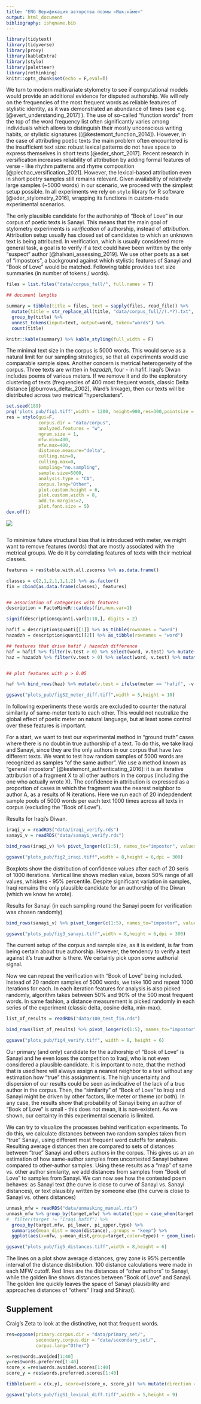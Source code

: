 ```yaml
---
title: "ENG Верификация авторства поэмы «Ишк̣-нāме»"
output: html_document
bibliography: ishqname.bib
---
```


```r
library(tidytext)
library(tidyverse)
library(proxy)
library(kableExtra)
library(stylo)
library(paletteer)
library(rethinking)
knitr::opts_chunk$set(echo = F,eval=T)

```

We turn to modern multivariate stylometry to see if computational models would provide an additional evidence for disputed authorship. We will rely on the frequencies of the most frequent words as reliable features of stylistic identity, as it was demonstrated an abundance of times (see e.g. [@evert_understanding_2017] ). The use of so-called "function words" from the top of the word frequency list often significantly varies among individuals which allows to distinguish their mostly unconscious writing habits, or stylistic signatures ([@kestemont_function_2014]). However, in the case of attributing poetic texts the main problem often encountered is the insufficient text size: robust lexical patterns do not have space to express themselves in short texts [@eder_short_2017]. Recent research in versification increases reliability of attribution by adding formal features of verse - like rhythm patterns and rhyme composition [@plechac_versification_2021]. However, the lexical-based attribution even in short poetry samples still remains relevant. Given availability of relatively large samples (~5000 words) in our scenario, we proceed with the simplest setup possible. In all experiments we rely on `stylo` library for R software [@eder_stylometry_2016], wrapping its functions in custom-made experimental scenarios.

The only plausible candidate for the authorship of "Book of Love" in our corpus of poetic texts is Sanayi. This means that the main goal of stylometry experiments is *verification* of authorship, instead of *attribution*. Attribution setup usually has closed set of candidates to which an unknown text is being attributed. In verification, which is usually considered more general task, a goal is to verify if a text could have been written by the only "suspect" author [@halvani_assessing_2019]. We use other poets as a set of "impostors", a background against which stylistic features of Sanayi and "Book of Love" would be matched. Following table provides text size summaries (in number of tokens / words).




```r
files = list.files("data/corpus_full/", full.names = T)

## document lengths

summary = tibble(title = files, text = sapply(files, read_file)) %>% 
  mutate(title = str_replace_all(title, "data/corpus_full//(.*?).txt", "\\1")) %>% 
  group_by(title) %>% 
  unnest_tokens(input=text, output=word, token="words") %>% 
  count(title)

knitr::kable(summary) %>% kable_styling(full_width = F)

```

The minimal text size in the corpus is 5000 words. This would serve as a natural limit for our sampling strategies, so that all experiments would use comparable sample sizes. Another concern is metrical heterogeneity of the corpus. Three texts are written in *hazadzh*, four - in hafif. Iraqi's Diwan includes poems of various meters. If we remove it and do the exploratory clustering  of texts (frequencies of 400 most frequent words, classic Delta distance [@burrows_delta:_2002], Ward's linkage), then our texts will be distributed across two metrical "hyperclusters".


```r
set.seed(189)
png('plots_pub/fig1.tiff',width = 1200, height=900,res=300,pointsize = 6)
res = stylo(gui=F,
            corpus.dir = "data/corpus",
            analyzed.features = "w",
            ngram.size = 1,
            mfw.min=400,
            mfw.max=400, 
            distance.measure="delta",
            culling.min=0,
            culling.max=0,
            sampling="no.sampling",
            sample.size=5000,
            analysis.type = "CA",
            corpus.lang="Other",
            plot.custom.height = 6,
            plot.custom.width = 8,
            add.to.margins=2,
            plot.font.size = 5)
dev.off()
```
![](00000f.png)

```r

```


To minimize future structural bias that is introduced with meter, we might want to remove features (words) that are mostly associated with the metrical groups. We do it by correlating features of texts with their metrical classes.

```r
features = res$table.with.all.zscores %>% as.data.frame()

classes = c(2,1,2,1,1,1,2) %>% as.factor()
fin = cbind(as.data.frame(classes), features)


## association of categories with features
description = FactoMineR::catdes(fin,num.var=1)

signif(description$quanti.var[1:10,], digits = 2)

hafif = description$quanti[[1]] %>% as_tibble(rownames = "word")
hazadzh = description$quanti[[2]] %>% as_tibble(rownames = "word")

## features that drive hafif / hazadzh difference
haf = hafif %>% filter(v.test > 0) %>% select(word, v.test) %>% mutate(meter = "hafif")
haz = hazadzh %>% filter(v.test > 0) %>% select(word, v.test) %>% mutate(meter ="hazadzh")


## plot features with p > 0.05

haf %>% bind_rows(haz) %>% mutate(v.test = ifelse(meter == "hafif", -v.test, v.test)) %>% ggplot(aes(x=v.test, y=reorder(word,-v.test),fill=meter)) + geom_col() + theme_minimal() + labs(y = "", x="") + scale_fill_paletteer_d("wesanderson::GrandBudapest1") + theme(axis.text.y = element_text(size=12))

ggsave("plots_pub/figS2_meter_diff.tiff",width = 5,height = 10)
```

In following experiments these words are excluded to counter the natural similarity of same-meter texts to each other. This would not neutralize the global effect of poetic meter on natural language, but at least some control over these features is important.

For a start, we want to test our experimental method in "ground truth" cases where there is no doubt in true authorship of a text. To do this, we take Iraqi and Sanayi, since they are the only authors in our corpus that have two different texts. We want to test how random samples of 5000 words are recognized as samples "of the same author". We use a method known as "general impostors" [@kestemont_authenticating_2016]: it is an iterative attribution of a fragment X to all other authors in the corpus (including the one who actually wrote X). The confidence in attribution is expressed as a proportion of cases in which the fragment was the nearest neighbor to author A, as a results of N iterations. Here we run each of 20 indepdendent sample pools of 5000 words per each text 1000 times across all texts in corpus (excluding the "Book of Love").

Results for Iraqi's Diwan. 

```r
iraqi_v = readRDS("data/iraqi_verify.rds")
sanayi_v = readRDS("data/sanayi_verify.rds")

bind_rows(iraqi_v) %>% pivot_longer(c(1:5), names_to="impostor", values_to="threshold") %>% group_by(impostor) %>% mutate(mean_coef = mean(threshold)) %>%  ggplot(aes(reorder(impostor, -mean_coef), threshold,group=impostor)) + geom_boxplot() + labs(x="", y="Confidence", title="Verification of Iraqi (20 samples, 5000 words each х 1000 iterations)") + theme_minimal()

ggsave("plots_pub/fig2_iraqi.tiff",width = 8,height = 6,dpi = 300)

```

Boxplots show the distribution of confidence values after each of 20 seris of 1000 iterations. Vertical line shows median value, boxes 50% range of all values, whiskers - 95% percentile. Despite significant variation in samples, Iraqi remains the only plausible candidate for an authorship of the Diwan (which we know he wrote).

Results for Sanayi (in each sampling round the Sanayi poem for verification was chosen randomly)

```r
bind_rows(sanayi_v) %>% pivot_longer(c(1:5), names_to="impostor", values_to="threshold") %>% group_by(impostor) %>% mutate(mean_coef = mean(threshold)) %>%  ggplot(aes(reorder(impostor, -mean_coef), threshold,group=impostor)) + geom_boxplot() + labs(x="", y="Confidence", title="Sanayi verification (20 samples, 5000 words each х 1000 iterations)") + theme_minimal()

ggsave("plots_pub/fig3_sanayi.tiff",width = 8,height = 6,dpi = 300)
```

The current setup of the corpus and sample size, as it is evident, is far from being certain about true authorship. However, the tendency to verify a text against it's true author is there. We certainly pick upon *some* authorial signal.

Now we can repeat the verification with "Book of Love" being included. Instead of 20 random samples of 5000 words, we take 100 and repeat 1000 iterations for each. In each iteration features for analysis is also picked randomly, algorithm takes between 50% and 90% of the 500 most frequent words. In same fashion, a distance measurement is picked randomly in each series of the experiment (classic delta, cosine delta, min-max).

```r
list_of_results = readRDS("data/100_test_fin.rds")

bind_rows(list_of_results) %>% pivot_longer(c(1:5), names_to="impostor", values_to="threshold") %>% group_by(impostor) %>% mutate(mean_coef = mean(threshold)) %>%  ggplot(aes(reorder(impostor, -mean_coef), threshold,group=impostor)) + geom_boxplot() + labs(x="", y="Confidence", title="Verification of 'The Book of Love': 100 samples, 5000 words х 5000 iterations") + theme_minimal()

ggsave("plots_pub/fig4_verify.tiff", width = 8, height = 6)
```

Our primary (and only) candidate for the authorship of "Book of Love" is Sanayi and he even loses the competition to Iraqi, who is not even considered a plausible candidate. It is important to note, that the method that is used here will always assign a nearest neighbor to a text without any estimation how "true" this assignment is. The high uncertainty and dispersion of our results could be seen as indicative of the lack of a true author in the corpus. Then, the "similarity" of "Book of Love" to Iraqi and Sanayi might be driven by other factors, like meter or theme (or both). In any case, the results show that probability of Sanayi being an author of "Book of Love" is small - this does not mean, it is non-existent. As we shown, our certainty in this experimental scenario is limited.

We can try to visualize the processes behind verification experiments. To do this, we calculate distances between two random samples taken from "true" Sanayi, using different most frequent word cutoffs for analysis. Resulting average distances then are compared to sets of distances between "true" Sanayi and others authors in the corpus. This gives us an an estimation of how same-author samples from uncontested Sanayi behave compared to other-author samples. Using these results as a "map" of same vs. other author similarity, we add distances from samples from "Book of Love" to samples from Sanayi. We can now see how the contested poem behaves: as Sanayi text (the curve is close to curve of Sanayi vs. Sanayi distances), or text plausibly written by someone else (the curve is close to Sanayi vs. others distances)

```r
unmask_mfw = readRDS("data/unmasking_manual.rds")
unmask_mfw %>% group_by(target,mfw) %>% mutate(type = case_when(target == "Ishqname" ~ "Ishqname",target == "Sanayi" ~ "same author",T ~ "other")) %>% mutate(pi_lower = PI(distance)[1], pi_upper = PI(distance)[2]) %>%
#  filter(target != "Iraqi_hafif") %>%
  group_by(target,mfw, pi_lower, pi_upper,type) %>%
  summarise(mean_dist = mean(distance),.groups = "keep") %>%
  ggplot(aes(x=mfw, y=mean_dist,group=target,color=type)) + geom_line(aes(linetype=type),size=0.6) + geom_ribbon(data = . %>% filter(target %in% c("Sanayi", "Ishqname")),aes(ymin=pi_lower,ymax=pi_upper,group=target,color=NULL),alpha=0.1) + theme_minimal() + scale_color_paletteer_d("wesanderson::GrandBudapest1")

ggsave("plots_pub/fig5_distances.tiff",width = 8,height = 6)
```

The lines on a plot show average distances, grey zone is 95% percentile interval of the distance distribution. 100 distance calculations were made in each MFW cutoff. Red lines are the distances of "other authors" to Sanayi, while the golden line shows distances between "Book of Love" and Sanayi. The golden line quickly leaves the space of Sanayi plausibility and approaches distances of "others" (Iraqi and Shirazi).


## Supplement

Craig's Zeta to look at the distinctive, not that frequent words. 

```r
res=oppose(primary.corpus.dir = "data/primary_set/",
           secondary.corpus.dir = "data/secondary_set/",
           corpus.lang="Other")
```


```r
x=res$words.avoided[1:40]
y=res$words.preferred[1:40]
score_x =res$words.avoided.scores[1:40]
score_y = res$words.preferred.scores[1:40]

tibble(word = c(x,y), score=c(score_x, score_y)) %>% mutate(direction = ifelse(score > 0, "Ishqname", "Sanayi")) %>%  ggplot(aes(score,reorder(word,score), fill=direction)) + geom_col() + scale_fill_paletteer_d("wesanderson::GrandBudapest1") + theme_minimal() + theme(axis.text.y = element_text(size=15)) + labs(y="",title="Sanā’ī vs.  Ishq-nāme,lexical differences")

ggsave("plots_pub/figS1_lexical_diff.tiff",width = 5,height = 9)
```
